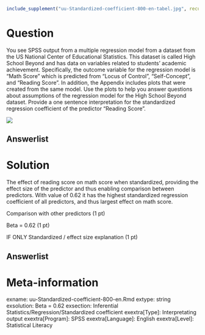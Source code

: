 ```{r, echo = FALSE, results = "hide"}
include_supplement("uu-Standardized-coefficient-800-en-tabel.jpg", recursive = TRUE)
```


Question
========
  
You see SPSS output from a multiple regression model from a dataset from the US National Center of Educational Statistics. This dataset is called High School Beyond and has data on variables related to students’ academic achievement. Specifically, the outcome variable for the regression model is “Math Score” which is predicted from “Locus of Control”, “Self-Concept”, and “Reading Score”. In addition, the Appendix includes plots that were created from the same model. Use the plots to help you answer questions about assumptions of the regression model for the High School Beyond dataset. 
Provide a one sentence interpretation for the standardized regression coefficient of the predictor “Reading Score”. 

![](uu-Standardized-coefficient-800-en-tabel.jpg)


  
Answerlist
----------


Solution
========
  
The effect of reading score on math score when standardized, providing the effect size of the predictor and thus enabling comparison between predictors. With value of 0.62 it has the highest standardized regression coefficient of all predictors, and thus largest effect on math score. 

Comparison with other predictors (1 pt)

Beta = 0.62 (1 pt)

IF ONLY Standardized / effect size explanation (1 pt)


Answerlist
----------



Meta-information
================
exname: uu-Standardized-coefficient-800-en.Rmd
extype: string
exsolution: Beta = 0.62
exsection: Inferential Statistics/Regression/Standardized coefficient
exextra[Type]: Interpretating output
exextra[Program]: SPSS
exextra[Language]: English
exextra[Level]: Statistical Literacy

